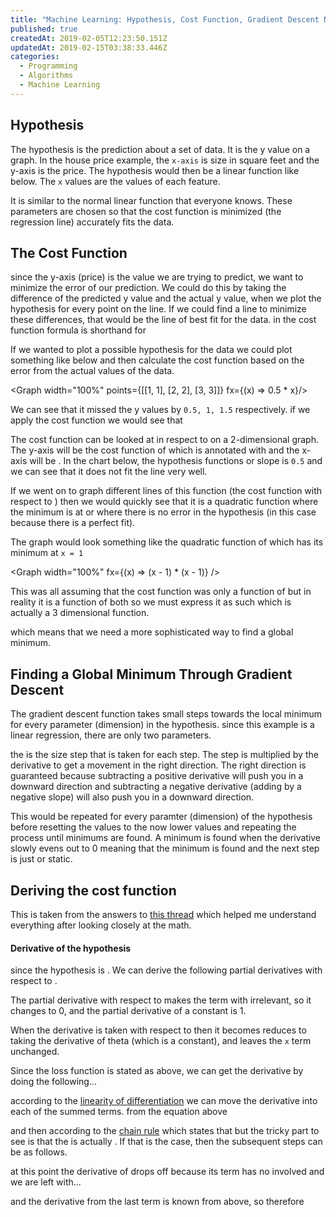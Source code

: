 ```yaml
---
title: "Machine Learning: Hypothesis, Cost Function, Gradient Descent Notes"
published: true
createdAt: 2019-02-05T12:23:50.151Z
updatedAt: 2019-02-15T03:38:33.446Z
categories:
  - Programming
  - Algorithms
  - Machine Learning
---
```


## Hypothesis

The hypothesis is the prediction about a set of data. It is the y value on a graph. In the house price example, the
`x-axis` is size in square feet and the y-axis is the price. The hypothesis would then be a linear function like
below. The `x` values are the values of each feature.

<BlockMath math="h_\theta(x) = \theta_{0} + \theta_{1}x" />
<BlockMath math="f(x) = mx + b" />

It is similar to the normal linear function that everyone knows. These <InlineMath math="\theta" /> parameters are
chosen so that the cost function is minimized (the regression line) accurately fits the data.

## The Cost Function

<BlockMath math="\frac{1}{2m} \displaystyle\sum_{i=1}^m (\check{y}_i - y_i)^2" />

since the y-axis (price) is the value we are trying to predict, we want to minimize the error of our prediction. We
could do this by taking the difference of the predicted y value and the actual y value, when we plot the hypothesis
for every point on the line. If we could find a line to minimize these differences, that would be the line of best
fit for the data.  <InlineMath math="\check{y}_i" /> in the cost function formula is shorthand
for <InlineMath math="h_{0}(x) \quad OR \quad \theta_{0} + \theta_{1}x" />

If we wanted to plot a possible hypothesis for the data we could plot something like below and then calculate the cost
function based on the error from the actual values of the data.

<Graph width="100%" points={[[1, 1], [2, 2], [3, 3]]} fx={(x) => 0.5 * x}/>

We can see that it missed the y values by `0.5, 1, 1.5` respectively. if we apply the cost function we would see that

<BlockMath math="\frac{1}{2 * 3} (.5^2 + 1^2 + 1.5^2) = \frac{1}{6} * 1.8125 = ~0.302" />

The cost function can be looked at in respect to <InlineMath math="\theta_{0} \quad OR \quad \theta_{1}" /> on a 2-dimensional
graph. The y-axis will be the cost function of <InlineMath math="\theta_{i}" /> which is annotated with
<InlineMath math="J(\theta_i)" /> and the x-axis will be <InlineMath math="\theta_{1}" />. In the chart below, the
hypothesis functions <InlineMath math="\theta_{1}" /> or slope is `0.5` and we can see that it does not fit the line very well.

If we went on to graph different lines of this function (the cost function with respect to <InlineMath math="\theta_1" />)
then we would quickly see that it is a quadratic function where the minimum is at <InlineMath math="\theta_1 = 1" /> or
where there is no error in the hypothesis (in this case because there is a perfect fit).

The graph would look something like the quadratic function of <InlineMath math="(x - 1)^2" /> which has its minimum at
`x = 1`

<Graph width="100%" fx={(x) => (x - 1) * (x - 1)} />

This was all assuming that the cost function was only a function of <InlineMath math="\theta_1" /> but in reality it is
a function of both <InlineMath math="\theta_1 \quad AND \quad \theta_0" /> so we must express it as such which is
actually a 3 dimensional function.

<BlockMath math="J(\theta_0, \theta_1) = \frac{1}{2m} \displaystyle\sum_{i=1}^m (\theta_0 + \theta_{1}x - y_i)^2" />

which means that we need a more sophisticated way to find a global minimum.

## Finding a Global Minimum Through Gradient Descent

The gradient descent function takes small steps towards the local minimum for every parameter (dimension) in the
hypothesis. since this example is a linear regression, there are only two parameters.

<BlockMath math="\theta_j := \theta_j - \alpha \frac{\partial}{\partial\theta_j} J(\theta_0,\theta_1)" />

the <InlineMath math="\alpha" /> is the size step that is taken for each step. The step is multiplied by the derivative to
get a movement in the right direction. The right direction is guaranteed because subtracting a positive derivative will
push you in a downward direction and subtracting a negative derivative (adding by a negative slope) will also push you
in a downward direction.

This would be repeated for every paramter (dimension) of the hypothesis before resetting the values to the now lower
values and repeating the process until minimums are found. A minimum is found when the derivative slowly evens out to 0
meaning that the minimum is found and the next step is just <InlineMath math="\theta_j - 0" /> or static.

## Deriving the cost function

This is taken from the answers to [this thread](https://math.stackexchange.com/questions/70728/partial-derivative-in-gradient-descent-for-two-variables)
which helped me understand everything after looking closely at the math.

#### Derivative of the hypothesis

since the hypothesis is <InlineMath math="h_{\theta}(x_{i}) = \theta_{0} + \theta_{1}x_{i}" />. We can derive the
following partial derivatives with respect to <InlineMath math="\theta_0 \quad and \quad \theta_1" />.

The partial derivative with respect to <InlineMath math="\theta_{0}" /> makes the term
with <InlineMath math="\theta_1 x_1" /> irrelevant, so it changes to 0, and the partial derivative of a constant is 1.

<BlockMath math="
  \frac{\partial}{\partial\theta_{0}} h_{\theta}(x_{i})
  = \frac{\partial}{\partial\theta_{0}} (\theta_{0} + \theta_{1}x_{i})
  = \frac{\partial}{\partial\theta_{0}} \theta_{0} + \frac{\partial}{\partial\theta_{0}} \theta_{1}x_{i}
  = 1 + 0
  = 1
" />

When the derivative is taken with respect to <InlineMath math="\theta_{0}" /> then it becomes reduces to taking the
derivative of theta (which is a constant), and leaves the `x` term unchanged.

<BlockMath math="
  \frac{\partial}{\partial\theta_1} h_{\theta} (x_{i})
  = \frac{\partial}{\partial\theta_{1}} (\theta_{0} + \theta_{1}x_{i})
  = \frac{\partial}{\partial\theta_{1}} \theta_{0} + \frac{\partial}{\partial\theta_{1}}\theta_{1}x_{i}
  = 0 + x_{i}
  = x{i}
" />

Since the loss function is stated as above, we can get the derivative by doing the following...

<BlockMath math="
  \frac{\partial}{\partial\theta_j} J(\theta_0,\theta_1)
  = \frac{\partial}{\partial\theta_j} \Bigg[\frac{1}{2m} \sum_{i=1}^m (h_{\theta} (x_i) - y_i)^2 \Bigg]
" />

according to the [linearity of differentiation](https://en.wikipedia.org/wiki/Linearity_of_differentiation) we can
move the derivative into each of the summed terms. from the equation above

<BlockMath math="= \frac{1}{2m} \sum_{i=1}^m \frac{\partial}{\partial\theta_{j}} (h_\theta(x_i) - y_i)^2 "/>

and then according to the [chain rule](https://en.wikipedia.org/wiki/Chain_rule) which states
that <InlineMath math="f(g(x))^\prime = f^\prime(g(x))g^\prime(x)" /> but the tricky part to see is that
the <InlineMath math="g(x)" /> is actually <InlineMath math="h_{\theta}(x_{i}) - y_i" />. If that is the case,
then the subsequent steps can be as follows.

<BlockMath math="
  \begin{aligned}
  &\frac{1}{2m} \sum_{i=1}^m 2(h_\theta (x_i) - y_i) \frac{\partial}{\partial \theta_j} (h_\theta (x_i) - y_i) \\
  =&\frac{1}{m} \sum_{i=1}^m (h_\theta (x_i) - y_i) \Bigg[ \frac{\partial}{\partial \theta_j} h_\theta (x_i) -
     \frac{\partial}{\partial \theta_j} y_i \Bigg] \\
  \end{aligned}
" />

at this point the derivative of <InlineMath math="y_i" /> drops off because its term has no <InlineMath math="\theta_j" />
involved and we are left with...

<BlockMath math="\frac{1}{m} \sum_{i=1}^m (h_\theta (x_i) - y_i) \frac{\partial}{\partial \theta_j} h_\theta (x_i)" />

and the derivative from the last term is known from above, so therefore

<BlockMath math="
  \begin{aligned}
    & \frac{\partial}{\partial \theta_0} J(\theta_0, \theta_1) = \frac{1}{m} \sum_{i=1}^m (h_\theta (x_i) - y_i) \\
    & \frac{\partial}{\partial \theta_1} J(\theta_0, \theta_1) = \frac{1}{m} \sum_{i=1}^m (h_\theta (x_i) - y_i) x_i \\
  \end{aligned}
" />
